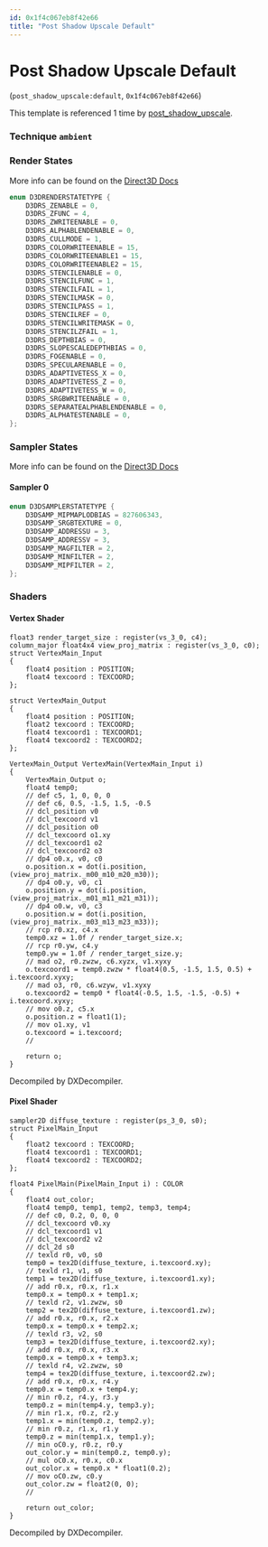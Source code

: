 ```yaml
---
id: 0x1f4c067eb8f42e66
title: "Post Shadow Upscale Default"
---
```


# Post Shadow Upscale Default
(`post_shadow_upscale:default`, `0x1f4c067eb8f42e66`)

This template is referenced 1 time by [post_shadow_upscale](/docs/Generated/Render%20Templates/post.render_template_database#post-shadow-upscale).


### Technique `ambient`
### Render States
More info can be found on the [Direct3D Docs](https://learn.microsoft.com/en-us/windows/win32/direct3d9/d3drenderstatetype)
```cpp
enum D3DRENDERSTATETYPE {
	D3DRS_ZENABLE = 0,
	D3DRS_ZFUNC = 4,
	D3DRS_ZWRITEENABLE = 0,
	D3DRS_ALPHABLENDENABLE = 0,
	D3DRS_CULLMODE = 1,
	D3DRS_COLORWRITEENABLE = 15,
	D3DRS_COLORWRITEENABLE1 = 15,
	D3DRS_COLORWRITEENABLE2 = 15,
	D3DRS_STENCILENABLE = 0,
	D3DRS_STENCILFUNC = 1,
	D3DRS_STENCILFAIL = 1,
	D3DRS_STENCILMASK = 0,
	D3DRS_STENCILPASS = 1,
	D3DRS_STENCILREF = 0,
	D3DRS_STENCILWRITEMASK = 0,
	D3DRS_STENCILZFAIL = 1,
	D3DRS_DEPTHBIAS = 0,
	D3DRS_SLOPESCALEDEPTHBIAS = 0,
	D3DRS_FOGENABLE = 0,
	D3DRS_SPECULARENABLE = 0,
	D3DRS_ADAPTIVETESS_X = 0,
	D3DRS_ADAPTIVETESS_Z = 0,
	D3DRS_ADAPTIVETESS_W = 0,
	D3DRS_SRGBWRITEENABLE = 0,
	D3DRS_SEPARATEALPHABLENDENABLE = 0,
	D3DRS_ALPHATESTENABLE = 0,
};
```
### Sampler States
More info can be found on the [Direct3D Docs](https://learn.microsoft.com/en-us/windows/win32/direct3d9/d3dsamplerstatetype)
#### Sampler 0
```cpp
enum D3DSAMPLERSTATETYPE {
	D3DSAMP_MIPMAPLODBIAS = 827606343,
	D3DSAMP_SRGBTEXTURE = 0,
	D3DSAMP_ADDRESSU = 3,
	D3DSAMP_ADDRESSV = 3,
	D3DSAMP_MAGFILTER = 2,
	D3DSAMP_MINFILTER = 2,
	D3DSAMP_MIPFILTER = 2,
};
```
### Shaders
#### Vertex Shader
```hlsl
float3 render_target_size : register(vs_3_0, c4);
column_major float4x4 view_proj_matrix : register(vs_3_0, c0);
struct VertexMain_Input
{
    float4 position : POSITION;
    float4 texcoord : TEXCOORD;
};

struct VertexMain_Output
{
    float4 position : POSITION;
    float2 texcoord : TEXCOORD;
    float4 texcoord1 : TEXCOORD1;
    float4 texcoord2 : TEXCOORD2;
};

VertexMain_Output VertexMain(VertexMain_Input i)
{
    VertexMain_Output o;
    float4 temp0;
    // def c5, 1, 0, 0, 0
    // def c6, 0.5, -1.5, 1.5, -0.5
    // dcl_position v0
    // dcl_texcoord v1
    // dcl_position o0
    // dcl_texcoord o1.xy
    // dcl_texcoord1 o2
    // dcl_texcoord2 o3
    // dp4 o0.x, v0, c0
    o.position.x = dot(i.position, (view_proj_matrix._m00_m10_m20_m30));
    // dp4 o0.y, v0, c1
    o.position.y = dot(i.position, (view_proj_matrix._m01_m11_m21_m31));
    // dp4 o0.w, v0, c3
    o.position.w = dot(i.position, (view_proj_matrix._m03_m13_m23_m33));
    // rcp r0.xz, c4.x
    temp0.xz = 1.0f / render_target_size.x;
    // rcp r0.yw, c4.y
    temp0.yw = 1.0f / render_target_size.y;
    // mad o2, r0.zwzw, c6.xyzx, v1.xyxy
    o.texcoord1 = temp0.zwzw * float4(0.5, -1.5, 1.5, 0.5) + i.texcoord.xyxy;
    // mad o3, r0, c6.wzyw, v1.xyxy
    o.texcoord2 = temp0 * float4(-0.5, 1.5, -1.5, -0.5) + i.texcoord.xyxy;
    // mov o0.z, c5.x
    o.position.z = float1(1);
    // mov o1.xy, v1
    o.texcoord = i.texcoord;
    // 

    return o;
}
```
Decompiled by DXDecompiler.
#### Pixel Shader
```hlsl
sampler2D diffuse_texture : register(ps_3_0, s0);
struct PixelMain_Input
{
    float2 texcoord : TEXCOORD;
    float4 texcoord1 : TEXCOORD1;
    float4 texcoord2 : TEXCOORD2;
};

float4 PixelMain(PixelMain_Input i) : COLOR
{
    float4 out_color;
    float4 temp0, temp1, temp2, temp3, temp4;
    // def c0, 0.2, 0, 0, 0
    // dcl_texcoord v0.xy
    // dcl_texcoord1 v1
    // dcl_texcoord2 v2
    // dcl_2d s0
    // texld r0, v0, s0
    temp0 = tex2D(diffuse_texture, i.texcoord.xy);
    // texld r1, v1, s0
    temp1 = tex2D(diffuse_texture, i.texcoord1.xy);
    // add r0.x, r0.x, r1.x
    temp0.x = temp0.x + temp1.x;
    // texld r2, v1.zwzw, s0
    temp2 = tex2D(diffuse_texture, i.texcoord1.zw);
    // add r0.x, r0.x, r2.x
    temp0.x = temp0.x + temp2.x;
    // texld r3, v2, s0
    temp3 = tex2D(diffuse_texture, i.texcoord2.xy);
    // add r0.x, r0.x, r3.x
    temp0.x = temp0.x + temp3.x;
    // texld r4, v2.zwzw, s0
    temp4 = tex2D(diffuse_texture, i.texcoord2.zw);
    // add r0.x, r0.x, r4.y
    temp0.x = temp0.x + temp4.y;
    // min r0.z, r4.y, r3.y
    temp0.z = min(temp4.y, temp3.y);
    // min r1.x, r0.z, r2.y
    temp1.x = min(temp0.z, temp2.y);
    // min r0.z, r1.x, r1.y
    temp0.z = min(temp1.x, temp1.y);
    // min oC0.y, r0.z, r0.y
    out_color.y = min(temp0.z, temp0.y);
    // mul oC0.x, r0.x, c0.x
    out_color.x = temp0.x * float1(0.2);
    // mov oC0.zw, c0.y
    out_color.zw = float2(0, 0);
    // 

    return out_color;
}
```
Decompiled by DXDecompiler.
